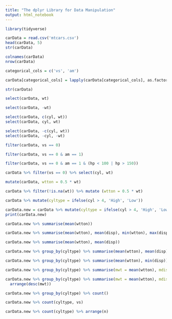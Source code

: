 ---
title: "The dplyr Library for Data Manipulation"
output: html_notebook
---



```{r}
library(tidyverse)
```

```{r}
carData = read.csv('mtcars.csv')
head(carData, 5)
str(carData)
```
```{r}
colnames(carData)
nrow(carData)
```
```{r}
categorical_cols = c('vs', 'am')

carData[categorical_cols] = lapply(carData[categorical_cols], as.factor)

str(carData)
```
```{r}
select(carData, wt)
```
```{r}
select(carData, -wt)
```
```{r}
select(carData, c(cyl, wt))
select(carData, cyl, wt)
```
```{r}
select(carData, -c(cyl, wt))
select(carData, -cyl, -wt)
```
```{r}
filter(carData, vs == 0)
```

```{r}
filter(carData, vs == 0 & am == 1)
```
```{r}
filter(carData, vs == 0 & am == 1 & (hp < 100 | hp > 150))
```
```{r}
carData %>% filter(vs == 0) %>% select(cyl, wt)
```
```{r}
mutate(carData, wtton = 0.5 * wt)
```
```{r}
carData %>% filter(!is.na(wt)) %>% mutate (wtton = 0.5 * wt)
```
```{r}
carData %>% mutate(cyltype = ifelse(cyl > 4, 'High', 'Low'))
```
```{r}
carData.new = carData %>% mutate(cyltype = ifelse(cyl > 4, 'High', 'Low'), wtton = 0.45 * wt)
print(carData.new)
```
```{r}
carData.new %>% summarise(mean(wtton))
```

```{r}
carData.new %>% summarise(mean(wtton), mean(disp), min(wtton), max(disp))
```
```{r}
carData.new %>% summarise(mean(wtton), mean(disp))
```

```{r}
carData.new %>% group_by(cyltype) %>% summarise(mean(wtton), mean(disp))
```

```{r}
carData.new %>% group_by(cyltype) %>% summarise(mean(wtton), min(disp))
```

```{r}
carData.new %>% group_by(cyltype) %>% summarise(mwt = mean(wtton), mdisp = mean(disp)) %>% arrange(mwt)
```
```{r}
carData.new %>% group_by(cyltype) %>% summarise(mwt = mean(wtton), mdisp = mean(disp)) %>% 
  arrange(desc(mwt))
```

```{r}
carData.new %>% group_by(cyltype) %>% count()
```

```{r}
carData.new %>% count(cyltype, vs)
```
```{r}
carData.new %>% count(cyltype) %>% arrange(n)
```

